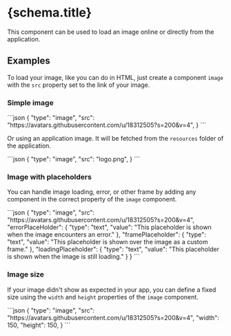 
# {schema.title}

This component can be used to load an image online or directly from the application.

## Examples
To load your image, like you can do in HTML, just create a component `image` with the `src` property set to the link of your image.

### Simple image

<CodeBlock>
```json
{
    "type": "image",
    "src": "https://avatars.githubusercontent.com/u/18312505?s=200&v=4",
}
```
</CodeBlock>

Or using an application image. It will be fetched from the `resources` folder of the application.

<CodeBlock>
```json
{
    "type": "image",
    "src": "logo.png",
}
```
</CodeBlock>

### Image with placeholders
You can handle image loading, error, or other frame by adding any component in the correct property of the `image` component.

<CodeBlock>
```json
{
    "type": "image",
    "src": "https://avatars.githubusercontent.com/u/18312505?s=200&v=4",
    "errorPlaceHolder": {
        "type": "text",
        "value": "This placeholder is shown when the image encounters an error."
    },
    "framePlaceholder": {
        "type": "text",
        "value": "This placeholder is shown over the image as a custom frame."
    },
    "loadingPlaceholder": {
        "type": "text",
        "value": "This placeholder is shown when the image is still loading."
    }
}
```
</CodeBlock>

### Image size
If your image didn't show as expected in your app, you can define a fixed size using the `width` and `height` properties of the `image` component.

<CodeBlock>
```json
{
    "type": "image",
    "src": "https://avatars.githubusercontent.com/u/18312505?s=200&v=4",
    "width": 150,
    "height": 150,
}
```
</CodeBlock>

<PropertyTable schema={schema}/>
